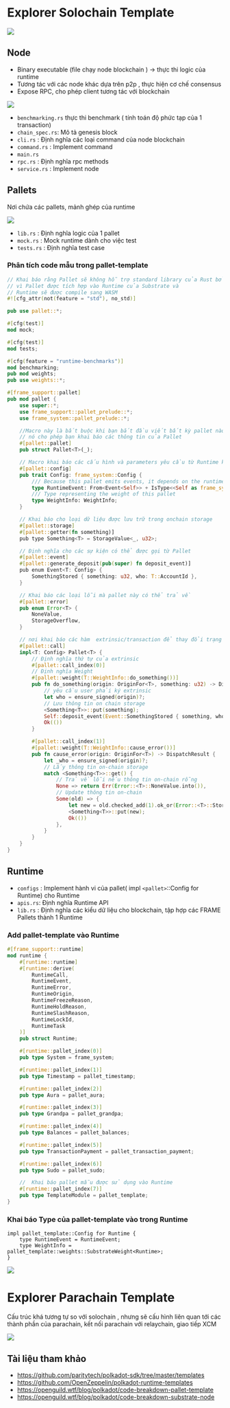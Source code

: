 

# Explorer Solochain Template



![](../assets/solochain_template.png)

## Node  
+ Binary executable (file chạy node blockchain ) -> thực thi logic của runtime 
+ Tương tác với các node khác dựa trên p2p , thực hiện cơ chế consensus
+ Expose RPC, cho phép client tương tác với blockchain 



![](../assets/solochain_node.png)

+ `benchmarking.rs` thực thi benchmark ( tính toán độ phức tạp của 1 transaction)
+ `chain_spec.rs`: Mô tả genesis block 
+ `cli.rs` : Định nghĩa các loại command của node blockchain 
+ `command.rs` : Implement command 
+ `main.rs`
+ `rpc.rs` : Định nghĩa rpc methods
+ `service.rs` : Implement node 



## Pallets 
Nơi chứa các pallets, mảnh ghép của runtime


![](../assets/pallet_template.png)

+ `lib.rs` : Định nghĩa logic của 1 pallet 
+ `mock.rs` : Mock runtime dành cho việc test 
+ `tests.rs` : Định nghĩa test case  

### Phân tích code mẫu trong pallet-template


```rust
// Khai báo rằng Pallet sẽ không hỗ trợ standard library của Rust bởi 
// vì Pallet được tích hợp vào Runtime của Substrate và 
// Runtime sẽ được compile sang WASM
#![cfg_attr(not(feature = "std"), no_std)]

pub use pallet::*;

#[cfg(test)]
mod mock;

#[cfg(test)]
mod tests;

#[cfg(feature = "runtime-benchmarks")]
mod benchmarking;
pub mod weights;
pub use weights::*;

#[frame_support::pallet]
pub mod pallet {
	use super::*;
	use frame_support::pallet_prelude::*;
	use frame_system::pallet_prelude::*;

    //Macro này là bất buộc khi bạn bắt đầu viết bất kỳ pallet nào, 
    // nó cho phép bạn khai báo các thông tin của Pallet
	#[pallet::pallet]
	pub struct Pallet<T>(_);

    // Macro khai báo các cấu hình và parameters yêu cầu từ Runtime khi pallet được sử dụng ở phía Runtime
	#[pallet::config]
	pub trait Config: frame_system::Config {
		/// Because this pallet emits events, it depends on the runtime's definition of an event.
		type RuntimeEvent: From<Event<Self>> + IsType<<Self as frame_system::Config>::RuntimeEvent>;
		/// Type representing the weight of this pallet
		type WeightInfo: WeightInfo;
	}

    // Khai báo cho loại dữ liệu được lưu trữ trong onchain storage
	#[pallet::storage]
	#[pallet::getter(fn something)]
	pub type Something<T> = StorageValue<_, u32>;

    // Định nghĩa cho các sự kiện có thể được gọi từ Pallet
	#[pallet::event]
	#[pallet::generate_deposit(pub(super) fn deposit_event)]
	pub enum Event<T: Config> {
		SomethingStored { something: u32, who: T::AccountId },
	}

    // Khai báo các loại lỗi mà pallet này có thể trả về
	#[pallet::error]
	pub enum Error<T> {
		NoneValue,
		StorageOverflow,
	}

    // nơi khai báo các hàm  extrinsic/transaction để thay đổi trạng thái của blockchain
	#[pallet::call]
	impl<T: Config> Pallet<T> {
        // Định nghĩa thứ tự của extrinsic 
		#[pallet::call_index(0)]
        // Định nghĩa Weight 
		#[pallet::weight(T::WeightInfo::do_something())]
		pub fn do_something(origin: OriginFor<T>, something: u32) -> DispatchResult {
            // yêu cầu user phải ký extrinsic
			let who = ensure_signed(origin)?;
            // Lưu thông tin on chain storage
			<Something<T>>::put(something);
			Self::deposit_event(Event::SomethingStored { something, who });
			Ok(())
		}

		#[pallet::call_index(1)]
		#[pallet::weight(T::WeightInfo::cause_error())]
		pub fn cause_error(origin: OriginFor<T>) -> DispatchResult {
			let _who = ensure_signed(origin)?;
            // Lấy thông tin on-chain storage
			match <Something<T>>::get() {
                // Trả về lỗi nếu thông tin on-chain rỗng 
				None => return Err(Error::<T>::NoneValue.into()),
                // Update thông tin on-chain
				Some(old) => {
					let new = old.checked_add(1).ok_or(Error::<T>::StorageOverflow)?;
					<Something<T>>::put(new);
					Ok(())
				},
			}
		}
	}
}


```



## Runtime 

+ `configs` : Implement hành vi của pallet( impl `<pallet>`::Config for Runtime) cho Runtime 
+ `apis.rs`: Định nghĩa Runtime API
+ `lib.rs` : Định nghĩa các kiểu dữ liệu cho blockchain, tập hợp các FRAME Pallets thành 1 Runtime 


### Add pallet-template vào Runtime 

```rust
#[frame_support::runtime]
mod runtime {
	#[runtime::runtime]
	#[runtime::derive(
		RuntimeCall,
		RuntimeEvent,
		RuntimeError,
		RuntimeOrigin,
		RuntimeFreezeReason,
		RuntimeHoldReason,
		RuntimeSlashReason,
		RuntimeLockId,
		RuntimeTask
	)]
	pub struct Runtime;

	#[runtime::pallet_index(0)]
	pub type System = frame_system;

	#[runtime::pallet_index(1)]
	pub type Timestamp = pallet_timestamp;

	#[runtime::pallet_index(2)]
	pub type Aura = pallet_aura;

	#[runtime::pallet_index(3)]
	pub type Grandpa = pallet_grandpa;

	#[runtime::pallet_index(4)]
	pub type Balances = pallet_balances;

	#[runtime::pallet_index(5)]
	pub type TransactionPayment = pallet_transaction_payment;

	#[runtime::pallet_index(6)]
	pub type Sudo = pallet_sudo;

	//  Khai báo pallet mẫu được sử dụng vào Runtime
	#[runtime::pallet_index(7)]
	pub type TemplateModule = pallet_template;
}
```


### Khai báo Type của pallet-template vào trong Runtime

```
impl pallet_template::Config for Runtime {
	type RuntimeEvent = RuntimeEvent;
	type WeightInfo = pallet_template::weights::SubstrateWeight<Runtime>;
}

```
![](../assets/solochain_runtime.png)



# Explorer Parachain Template

Cấu trúc khá tương tự so với solochain , nhưng sẽ cấu hình liên quan tới các thành phần của parachain, kết nối parachain với relaychain, giao tiếp XCM


![](../assets/parachain.png)



## Tài liệu tham khảo 

+ https://github.com/paritytech/polkadot-sdk/tree/master/templates
+ https://github.com/OpenZeppelin/polkadot-runtime-templates
+ https://openguild.wtf/blog/polkadot/code-breakdown-pallet-template
+ https://openguild.wtf/blog/polkadot/code-breakdown-substrate-node



